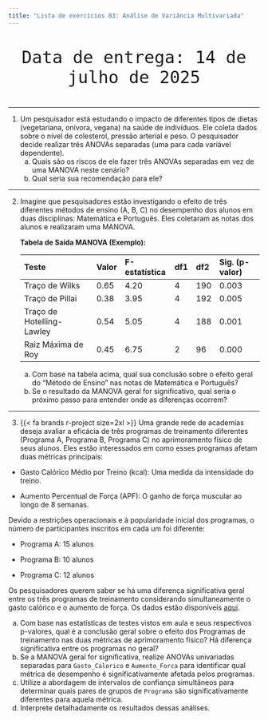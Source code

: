 ```yaml
---
title: "Lista de exercícios 03: Análise de Variância Multivariada"
---
```


<p align="center" style="font-size: 40px"> 
`Data de entrega: 14 de julho de 2025`
</p>


---

1) Um pesquisador está estudando o impacto de diferentes tipos de dietas (vegetariana, onívora, vegana) na saúde de indivíduos. Ele coleta dados sobre o nível de colesterol, pressão arterial e peso. O pesquisador decide realizar três ANOVAs separadas (uma para cada variável dependente).
    a) Quais são os riscos de ele fazer três ANOVAs separadas em vez de uma MANOVA neste cenário?
    b) Qual seria sua recomendação para ele?

---

2) Imagine que pesquisadores estão investigando o efeito de três diferentes métodos de ensino (A, B, C) no desempenho dos alunos em duas disciplinas: Matemática e Português. Eles coletaram as notas dos alunos e realizaram uma MANOVA.

    **Tabela de Saída MANOVA (Exemplo):**

    | Teste                   | Valor | F-estatística | df1 | df2 | Sig. (p-valor) |
    | :---------------------- | :---- | :------------ | :-- | :-- | :------------- |
    | Traço de Wilks          | 0.65  | 4.20          | 4   | 190 | 0.003          |
    | Traço de Pillai         | 0.38  | 3.95          | 4   | 192 | 0.005          |
    | Traço de Hotelling-Lawley | 0.54  | 5.05          | 4   | 188 | 0.001          |
    | Raiz Máxima de Roy      | 0.45  | 6.75          | 2   | 96  | 0.000          |

    a) Com base na tabela acima, qual sua conclusão sobre o efeito geral do "Método de Ensino" nas notas de Matemática e Português? 
    b) Se o resultado da MANOVA geral for significativo, qual seria o próximo passo para entender onde as diferenças ocorrem? 


---

3) {{< fa brands r-project size=2xl >}} Uma grande rede de academias deseja avaliar a eficácia de três programas de treinamento diferentes (Programa A, Programa B, Programa C) no aprimoramento físico de seus alunos. Eles estão interessados em como esses programas afetam duas métricas principais:

- Gasto Calórico Médio por Treino (kcal): Uma medida da intensidade do treino.

- Aumento Percentual de Força (APF): O ganho de força muscular ao longo de 8 semanas.

Devido a restrições operacionais e à popularidade inicial dos programas, o número de participantes inscritos em cada um foi diferente:

- Programa A: 15 alunos

- Programa B: 10 alunos

- Programa C: 12 alunos

Os pesquisadores querem saber se há uma diferença significativa geral entre os três programas de treinamento considerando simultaneamente o gasto calórico e o aumento de força. Os dados estão disponíveis [aqui](https://raw.githubusercontent.com/tiagomartin/est022/refs/heads/main/dados/academia.csv).


a) Com base nas estatísticas de testes vistos em aula e seus respectivos p-valores, qual é a conclusão geral sobre o efeito dos Programas de treinamento nas duas métricas de aprimoramento físico? Há diferença significativa entre os programas no geral?
b) Se a MANOVA geral for significativa, realize ANOVAs univariadas separadas para `Gasto_Calorico` e `Aumento_Forca` para identificar qual métrica de desempenho é significativamente afetada pelos programas.
c) Utilize a abordagem de intervalos de confiança simultâneos para determinar quais pares de grupos de `Programa` são significativamente diferentes para aquela métrica.
d) Interprete detalhadamente os resultados dessas análises. 